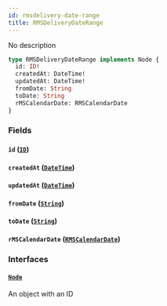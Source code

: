 ```yaml
---
id: rmsdelivery-date-range
title: RMSDeliveryDateRange
---
```


No description

```graphql
type RMSDeliveryDateRange implements Node {
  id: ID!
  createdAt: DateTime!
  updatedAt: DateTime!
  fromDate: String
  toDate: String
  rMSCalendarDate: RMSCalendarDate
}
```

### Fields

#### `id` ([`ID`](../order-view-service/scalars/id))

#### `createdAt` ([`DateTime`](../order-view-service/scalars/date-time))

#### `updatedAt` ([`DateTime`](../order-view-service/scalars/date-time))

#### `fromDate` ([`String`](../order-view-service/scalars/string))

#### `toDate` ([`String`](../order-view-service/scalars/string))

#### `rMSCalendarDate` ([`RMSCalendarDate`](../order-view-service/objects/rmscalendar-date))

### Interfaces

#### [`Node`](../order-view-service/interfaces/node)

An object with an ID
